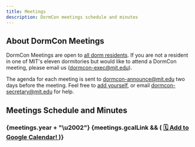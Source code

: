 ```yaml
---
title: Meetings
description: DormCon meetings schedule and minutes
---
```


## About DormCon Meetings

DormCon Meetings are open to [all dorm residents](/about/voting-members). If you
are not a resident in one of MIT's eleven dormitories but would like to attend a
DormCon meeting, please email us (dormcon-exec@mit.edu).

The agenda for each meeting is sent to dormcon-announce@mit.edu two days before
the meeting. Feel free to
[add yourself](https://groups.mit.edu/webmoira/list/dormcon-announce), or email
dormcon-secretary@mit.edu for help.

## Meetings Schedule and Minutes


<div>
    <h3>
        {meetings.year + "\u2002"}
        {meetings.gcalLink && (
            <a href={meetings.gcalLink} target="_blank" rel="noopener">
                <span className="badge badge--primary">
                    🗓️ Add to Google Calendar!
                </span>
            </a>
        )}
    </h3>
</div>
<MeetingsComponent meetings={meetings.list} />
